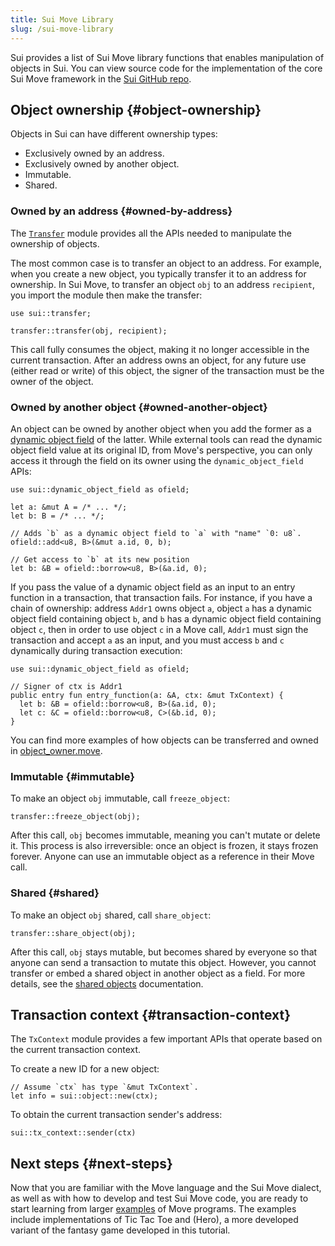 ```yaml
---
title: Sui Move Library
slug: /sui-move-library
---
```


Sui provides a list of Sui Move library functions that enables manipulation of objects in Sui. You can view source code for the implementation of the core Sui Move framework in the [Sui GitHub repo](https://github.com/MystenLabs/sui/tree/main/crates/sui-framework/).

## Object ownership {#object-ownership}

Objects in Sui can have different ownership types:

- Exclusively owned by an address.
- Exclusively owned by another object.
- Immutable.
- Shared.

### Owned by an address {#owned-by-address}

The [`Transfer`](https://github.com/MystenLabs/sui/tree/main/crates/sui-framework/packages/sui-framework/sources/transfer.move) module provides all the APIs needed to manipulate the ownership of objects.

The most common case is to transfer an object to an address. For example, when you create a new object, you typically transfer it to an address for ownership. In Sui Move, to transfer an object `obj` to an address `recipient`, you import the module then make the transfer:

```sui-move
use sui::transfer;

transfer::transfer(obj, recipient);
```

This call fully consumes the object, making it no longer accessible in the current transaction. After an address owns an object, for any future use (either read or write) of this object, the signer of the transaction must be the owner of the object.

### Owned by another object {#owned-another-object}

An object can be owned by another object when you add the former as a [dynamic object field](../program-with-objects/dynamic-fields.mdx) of the latter. While external tools can read the dynamic object field value at its original ID, from Move's perspective, you can only access it through the field on its owner using the `dynamic_object_field` APIs:

```sui-move
use sui::dynamic_object_field as ofield;

let a: &mut A = /* ... */;
let b: B = /* ... */;

// Adds `b` as a dynamic object field to `a` with "name" `0: u8`.
ofield::add<u8, B>(&mut a.id, 0, b);

// Get access to `b` at its new position
let b: &B = ofield::borrow<u8, B>(&a.id, 0);
```

If you pass the value of a dynamic object field as an input to an entry function in a transaction, that transaction fails. For instance, if you have a chain of ownership: address `Addr1` owns object `a`, object `a` has a dynamic object field containing object `b`, and `b` has a dynamic object field containing object `c`, then in order to use object `c` in a Move call, `Addr1` must sign the transaction and accept `a` as an input, and you must access `b` and `c` dynamically during transaction execution:

```sui-move
use sui::dynamic_object_field as ofield;

// Signer of ctx is Addr1
public entry fun entry_function(a: &A, ctx: &mut TxContext) {
  let b: &B = ofield::borrow<u8, B>(&a.id, 0);
  let c: &C = ofield::borrow<u8, C>(&b.id, 0);
}
```

You can find more examples of how objects can be transferred and owned in
[object_owner.move](https://github.com/MystenLabs/sui/blob/main/crates/sui-core/src/unit_tests/data/object_owner/sources/object_owner.move).

### Immutable {#immutable}

To make an object `obj` immutable, call `freeze_object`:

```sui-move
transfer::freeze_object(obj);
```

After this call, `obj` becomes immutable, meaning you can't mutate or delete it. This process is also irreversible: once an object is frozen, it stays frozen forever. Anyone can use an immutable object as a reference in their Move call.

### Shared {#shared}

To make an object `obj` shared, call `share_object`:

```sui-move
transfer::share_object(obj);
```

After this call, `obj` stays mutable, but becomes shared by everyone so that anyone can send a transaction to mutate this object. However, you cannot transfer or embed a shared object in another object as a field. For more details, see the [shared objects](../../learn/core-concepts/objects.mdx#shared) documentation.

## Transaction context {#transaction-context}

The `TxContext` module provides a few important APIs that operate based on the current transaction context.

To create a new ID for a new object:

```sui-move
// Assume `ctx` has type `&mut TxContext`.
let info = sui::object::new(ctx);
```

To obtain the current transaction sender's address:

```sui-move
sui::tx_context::sender(ctx)
```

## Next steps {#next-steps}

Now that you are familiar with the Move language and the Sui Move dialect, as well as with how to develop and test Sui Move code, you are ready to start learning from larger
[examples](../../build/quickstart/examples.mdx) of Move programs. The examples include implementations of Tic Tac Toe and (Hero), a more
developed variant of the fantasy game developed in this tutorial.
